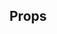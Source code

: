 


<Meta of={Stories} />

<DocsHeader
  componentName="CheckboxGridGroup"
  figmaLink="https://www.figma.com/design/4FFYTLWJ2hQpj36JplQQUw/UW-Web-UI?node-id=910-9379"
  stories={Stories}
/>

<Canvas of={Stories.Workshop} sourceState="none" />

## Props

<ArgTypes of={Stories} />

